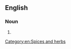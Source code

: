 ==English==

===Noun===
{{en-noun|head=[[Szechuan]] [[pepper]]|s|-}}

# {{alternative form of|sichuan pepper}}

[[Category:en:Spices and herbs]]